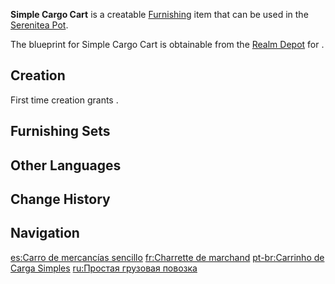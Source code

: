 {{Furnishing Infobox
|id             = 373304
|image          = Item Simple Cargo Cart.png
|category       = Landscape
|subcategory    = Large Object
|quality        = 2
|adeptal_energy = 30
|load           = 65
|reduced_load   = 47
|description    = A cart used to transport a variety of goods. Its ability to traverse obstacles is quite limited, so it's best used on a level surface.<br>As for how to make it roll faster with minimal effort, perhaps one could take note of the [[Teyvat Travel Guide]]'s suggestions on how to make good use of domesticated [[hilichurls]].
|blueprint      = Realm Depot
}}
'''Simple Cargo Cart''' is a creatable [[Furnishing]] item that can be used in the [[Serenitea Pot]].

The blueprint for Simple Cargo Cart is obtainable from the [[Realm Depot]] for {{Item|Realm Currency|24|x=80}}.

==Creation==
First time creation grants {{Item|Trust|24|x=30}}.
{{Recipe
|type = Creation
|time = 12h
|Fir Wood = 4
|sort = Fir Wood
}}

==Furnishing Sets==
{{Craft Usage|type=Furnishing Set}}

==Other Languages==
{{Other Languages
|en      = Simple Cargo Cart
|zhs     = 简易货运拖车
|zhs_rm  = Jiǎnyì Huòyùn Tuōchē
|zht     = 簡易貨運拖車
|zht_rm  = Jiǎnyì Huòyùn Tuōchē
|zh_tl   = Simple Cargo Cart
|ja      = 簡素な貨物車
|ja_rm   = Kanso-na Kamotsusha
|ja_tl   = Simple Cargo Cart
|ko      = 간이 수레
|ko_tl   = Simple Cart
|es      = Carro de mercancías sencillo
|es_tl   = Simple Merchandise Cart
|fr      = Charrette de marchand
|fr_tl   = Merchant Cart
|ru      = Простая грузовая повозка
|ru_tl   = Simple Cargo Cart
|th      = รถพ่วงขนส่งสินค้าแบบง่าย
|th_rm   = 
|th_tl   = 
|vi      = Xe Kéo Hàng Thô Sơ
|vi_tl   = 
|de      = Einfacher Transportwagen
|de_tl   = Simple Cargo Cart
|id      = Kereta Barang Sederhana
|id_tl   = Simple Cargo Train
|pt      = Carrinho de Carga Simples
|pt_tl   = 
|tr      = Basit Yük Arabası
|tr_tl   = 
|it      = Carretto merci semplice
|it_tl   = 
}}

==Change History==
{{Change History|1.5}}

==Navigation==
{{Furnishing Navbox|exterior}}

[[es:Carro de mercancías sencillo]]
[[fr:Charrette de marchand]]
[[pt-br:Carrinho de Carga Simples]]
[[ru:Простая грузовая повозка]]